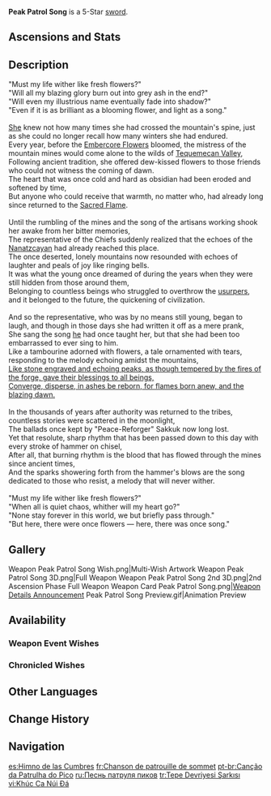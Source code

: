 {{Weapon Infobox
|id             = 11516
|image          =
<gallery>
Weapon Peak Patrol Song.png|Base
Weapon Peak Patrol Song 2nd.png|2nd Ascension
</gallery>
|type           = Sword
|quality        = 5
|base_atk       = 44b
|2nd_stat_type  = DEF
|2nd_stat       = 18%
|series         = 
|releaseDate    = 2024-10-09
|obtain         = Weapon Event Wishes
|passive        = Halcyon Years Unending
|effect         = Gain "Ode to Flowers" after Normal or Plunging Attacks hit an opponent: [[DEF]] increases by (var1)% and gain a (var2)% All [[Elemental DMG Bonus]] for 6s. Max 2 stacks. Can trigger once per 0.1s. When this effect reaches 2 stacks or the 2nd stack's duration is refreshed, increase all nearby party members' All Elemental DMG Bonus by (var3)% for every 1,000 DEF the equipping character has, up to a maximum of (var4)%, for 15s.
|eff_rank1_var1 = 8
|eff_rank2_var1 = 10
|eff_rank3_var1 = 12
|eff_rank4_var1 = 14
|eff_rank5_var1 = 16
|eff_rank1_var2 = 10
|eff_rank2_var2 = 12.5
|eff_rank3_var2 = 15
|eff_rank4_var2 = 17.5
|eff_rank5_var2 = 20
|eff_rank1_var3 = 8
|eff_rank2_var3 = 10
|eff_rank3_var3 = 12
|eff_rank4_var3 = 14
|eff_rank5_var3 = 16
|eff_rank1_var4 = 25.6
|eff_rank2_var4 = 32
|eff_rank3_var4 = 38.4
|eff_rank4_var4 = 44.8
|eff_rank5_var4 = 51.2
|eff_att1       = DEF
|eff_att2       = Elemental DMG Bonus
|eff_scale1     = DEF
}}
{{Description|An obsidian blade of unparalleled sharpness, light as a song. It was modified by a [[Xilonen|certain artisan]] to come equipped with a record-playing detachable [[Phlogiston]] Device.}}
'''Peak Patrol Song''' is a 5-Star [[sword]].

==Ascensions and Stats==
{{Weapon Ascensions and Stats
|ascendMat1 = Night-Wind's Mystic Consideration
|ascendMat2 = Night-Wind's Mystic Premonition
|ascendMat3 = Night-Wind's Mystic Augury
|ascendMat4 = Night-Wind's Mystic Revelation
|bossMat1   = Axis of the Secret Source
|bossMat2   = Sheath of the Secret Source
|bossMat3   = Heart of the Secret Source
|commonMat1 = Juvenile Fang
|commonMat2 = Seasoned Fang
|commonMat3 = Tyrant's Fang
}}

==Description==
"Must my life wither like fresh flowers?"<br><!--
-->"Will all my blazing glory burn out into grey ash in the end?"<br><!--
-->"Will even my illustrious name eventually fade into shadow?"<br><!--
-->"Even if it is as brilliant as a blooming flower, and light as a song."<br><br><!--
-->[[Sakkuk|She]] knew not how many times she had crossed the mountain's spine, just as she could no longer recall how many winters she had endured.<br><!--
-->Every year, before the [[Embercore Flower]]s bloomed, the mistress of the mountain mines would come alone to the wilds of [[Tequemecan Valley]],<br><!--
-->Following ancient tradition, she offered dew-kissed flowers to those friends who could not witness the coming of dawn.<br><!--
-->The heart that was once cold and hard as obsidian had been eroded and softened by time,<br><!--
-->But anyone who could receive that warmth, no matter who, had already long since returned to the [[Sacred Flame]].<br><br><!--
-->Until the rumbling of the mines and the song of the artisans working shook her awake from her bitter memories,<br><!--
-->The representative of the Chiefs suddenly realized that the echoes of the [[Nanatzcayan]] had already reached this place.<br><!--
-->The once deserted, lonely mountains now resounded with echoes of laughter and peals of joy like ringing bells.<br><!--
-->It was what the young once dreamed of during the years when they were still hidden from those around them,<br><!--
-->Belonging to countless beings who struggled to overthrow the [[Och-Kan|usurpers]], and it belonged to the future, the quickening of civilization.<br><br><!--
-->And so the representative, who was by no means still young, began to laugh, and though in those days she had written it off as a mere prank,<br><!--
-->She sang the song [[Scarlet-Eyed Youth|he]] had once taught her, but that she had been too embarrassed to ever sing to him.<br><!--
-->Like a tambourine adorned with flowers, a tale ornamented with tears, responding to the melody echoing amidst the mountains,<br><!--
-->[[Ancient Name|Like stone engraved and echoing peaks, as though tempered by the fires of the forge, gave their blessings to all beings,<br><!--
-->Converge, disperse, in ashes be reborn, for flames born anew, and the blazing dawn.]]<br><br><!--
-->In the thousands of years after authority was returned to the tribes, countless stories were scattered in the moonlight,<br><!--
-->The ballads once kept by "Peace-Reforger" Sakkuk now long lost.<br><!--
-->Yet that resolute, sharp rhythm that has been passed down to this day with every stroke of hammer on chisel,<br><!--
-->After all, that burning rhythm is the blood that has flowed through the mines since ancient times,<br><!--
-->And the sparks showering forth from the hammer's blows are the song dedicated to those who resist, a melody that will never wither.<br><br><!--
-->"Must my life wither like fresh flowers?"<br><!--
-->"When all is quiet chaos, whither will my heart go?"<br><!--
-->"None stay forever in this world, we but briefly pass through."<br><!--
-->"But here, there were once flowers &mdash; here, there was once song."

<!--
==Lore==
-->
==Gallery==
<gallery>
Weapon Peak Patrol Song Wish.png|Multi-Wish Artwork
Weapon Peak Patrol Song 3D.png|Full Weapon
Weapon Peak Patrol Song 2nd 3D.png|2nd Ascension Phase Full Weapon
Weapon Card Peak Patrol Song.png|[https://www.hoyolab.com/article/33914214 Weapon Details Announcement]
Peak Patrol Song Preview.gif|Animation Preview
</gallery>

==Availability==
===Weapon Event Wishes===
{{Featured}}

===Chronicled Wishes===
{{Featured|chronicled=1}}

==Other Languages==
{{Other Languages
|en       = Peak Patrol Song
|zhs      = 岩峰巡歌
|zhs_rm   = Yánfēng Xún Gē
|zht      = 岩峰巡歌
|zht_rm   = Yánfēng Xún Gē
|zh_tl    = 
|ja       = 岩峰を巡る歌
|ja_rm    = Ganhou wo Meguru Uta{{Assumed}}
|ja_tl    = 
|ko       = 바위산을 맴도는 노래
|ko_tl    = 
|es       = Himno de las Cumbres
|es_tl    = Hymn of the Summits
|fr       = Chanson de patrouille de sommet
|fr_tl    = Summit Patrol Song
|ru       = Песнь патруля пиков
|ru_tl    = Peak Patrol Song
|th       = Peak Patrol Song
|vi       = Khúc Ca Núi Đá
|vi_tl    = Song of the Mountains
|de       = Lied der Gipfelpatrouille
|de_tl    = Song of the Peak Patrol
|id       = Peak Patrol Song
|pt       = Canção da Patrulha do Pico
|pt_tl    = 
|tr       = Tepe Devriyesi Şarkısı
|tr_tl    = 
|it       = Canzone della Pattuglia delle Sommità
|it_tl    = 
}}

==Change History==
{{Change History|5.1}}

==Navigation==
<!--{{Weapons by Series Navbox|Series name}}-->
{{Weapon Navbox|Swords}}

[[es:Himno de las Cumbres]]
[[fr:Chanson de patrouille de sommet]]
[[pt-br:Canção da Patrulha do Pico]]
[[ru:Песнь патруля пиков]]
[[tr:Tepe Devriyesi Şarkısı]]
[[vi:Khúc Ca Núi Đá]]